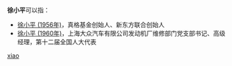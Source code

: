 '''徐小平'''可以指：
* [[徐小平_(1956年)|徐小平 (1956年)]]，真格基金创始人、新东方联合创始人
* [[徐小平_(1960年)|徐小平 (1960年)]]，上海大众汽车有限公司发动机厂维修部门党支部书记、高级经理，第十二届全国人大代表

{{disambig}}

[[Category:三字徐姓人名消歧义|xiao]]